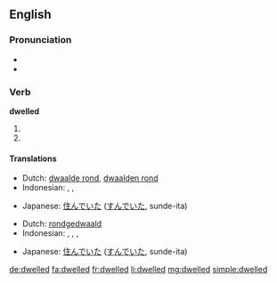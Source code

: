 ==English==

===Pronunciation===
* {{IPA|/ˈdwɛlt/}}
* {{audio|en-us-dwelled.ogg|Audio (US)}}

===Verb===
'''dwelled'''

# {{simple past of|dwell}}
# {{past participle of|dwell}}

====Translations====
{{trans-top|simple past of dwell}}
* Dutch: [[dwaalde rond]], [[dwaalden rond]]
* Indonesian: {{t+|id|tinggal|xs=Indonesian}}, {{t+|id|diam|alt=berdiam|xs=Indonesian}}, {{t+|id|diam|alt=mendiami|xs=Indonesian}}
{{trans-mid}}
* Japanese: [[住んでいた]] ([[すんでいた]], sunde-ita)
{{trans-bottom}}

{{trans-top|past participle of dwell}}
* Dutch: [[rondgedwaald]]
* Indonesian: {{t+|id|tinggal|xs=Indonesian}}, {{t+|id|diam|alt=berdiam|xs=Indonesian}}, {{t+|id|diam|alt=mendiami|xs=Indonesian}}, {{t+|id|diam|alt=didiami|xs=Indonesian}}
{{trans-mid}}
* Japanese: [[住んでいた]] ([[すんでいた]], sunde-ita)
{{trans-bottom}}

[[de:dwelled]]
[[fa:dwelled]]
[[fr:dwelled]]
[[li:dwelled]]
[[mg:dwelled]]
[[simple:dwelled]]
